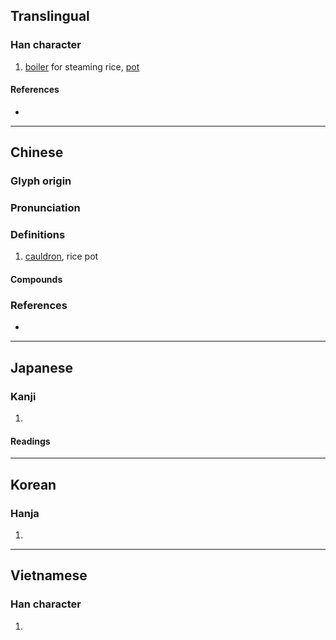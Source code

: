 {{character info/new}}
==Translingual==

===Han character===
{{Han char|rn=98|rad=瓦|as=12|sn=17|four=81617|canj=CAMVN|ids=⿰曾瓦}}

# [[boiler]] for steaming rice, [[pot]]

====References====
* {{Han ref|kx=0752.110|dkj=21602|dj=1159.280|hdz=21432.080|uh=7511|ud=29969|bh=ED70|bd=60784}}

----

==Chinese==
{{zh-forms}}

===Glyph origin===
{{Han etym}}

===Pronunciation===
{{zh-pron
|m=zèng
|c=zang6,zang3
|mn-t=zêng1/seng5
|mc=y
|oc=y
|cat=
}}

===Definitions===
{{zh-hanzi}}

# [[cauldron]], rice pot

====Compounds====
{{zh-der|丹甑|墯甑不顧|曲頸甑|甑塵釜魚|甑箄|破甑生塵}}

===References===
* {{R:yue:Hanzi}}

----

==Japanese==

===Kanji===
{{ja-kanji|grade=|rs=瓦12}}

# {{defn|lang=ja|sort=瓦12}}

====Readings====
{{ja-readings
|on=そう
|kun=こしき-
|nanori=
}}

----

==Korean==

===Hanja===
{{ko-hanja|hangeul=증|eumhun=|rv=jeung|mr=chŭng|y=cung}}

# {{defn|lang=ko|sort=瓦12}}

----

==Vietnamese==

===Han character===
{{vi-hantu|[[tắng]]|rs=瓦12}}

# {{defn|lang=vi|sort=瓦12}}